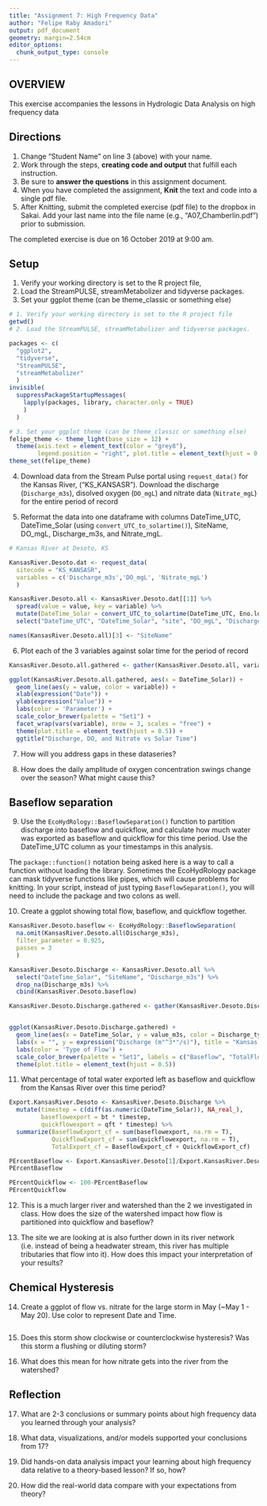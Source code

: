 ```yaml
---
title: "Assignment 7: High Frequency Data"
author: "Felipe Raby Amadori"
output: pdf_document
geometry: margin=2.54cm
editor_options: 
  chunk_output_type: console
---
```


## OVERVIEW

This exercise accompanies the lessons in Hydrologic Data Analysis on high frequency data

## Directions
1. Change "Student Name" on line 3 (above) with your name.
2. Work through the steps, **creating code and output** that fulfill each instruction.
3. Be sure to **answer the questions** in this assignment document.
4. When you have completed the assignment, **Knit** the text and code into a single pdf file.
5. After Knitting, submit the completed exercise (pdf file) to the dropbox in Sakai. Add your last name into the file name (e.g., "A07_Chamberlin.pdf") prior to submission.

The completed exercise is due on 16 October 2019 at 9:00 am.

## Setup

1. Verify your working directory is set to the R project file, 
2. Load the StreamPULSE, streamMetabolizer and tidyverse packages. 
3. Set your ggplot theme (can be theme_classic or something else)


```r

# 1. Verify your working directory is set to the R project file
getwd()
# 2. Load the StreamPULSE, streamMetabolizer and tidyverse packages. 

packages <- c(
  "ggplot2", 
  "tidyverse", 
  "StreamPULSE", 
  "streamMetabolizer"
  )
invisible(
  suppressPackageStartupMessages(
    lapply(packages, library, character.only = TRUE)
    )
  ) 

# 3. Set your ggplot theme (can be theme_classic or something else)
felipe_theme <- theme_light(base_size = 12) +
  theme(axis.text = element_text(color = "grey8"), 
        legend.position = "right", plot.title = element_text(hjust = 0.5)) 
theme_set(felipe_theme)
```


4. Download data from the Stream Pulse portal using `request_data()` for the Kansas River, ("KS_KANSASR"). Download the discharge (`Discharge_m3s`), disolved oxygen (`DO_mgL`) and nitrate data (`Nitrate_mgL`) for the entire period of record

5. Reformat the data into one dataframe with columns DateTime_UTC, DateTime_Solar (using `convert_UTC_to_solartime()`), SiteName, DO_mgL, Discharge_m3s, and Nitrate_mgL.
```r

# Kansas River at Desoto, KS

KansasRiver.Desoto.dat <- request_data(
  sitecode = "KS_KANSASR",
  variables = c('Discharge_m3s','DO_mgL', 'Nitrate_mgL')
  )

KansasRiver.Desoto.all <- KansasRiver.Desoto.dat[[1]] %>%
  spread(value = value, key = variable) %>%
  mutate(DateTime_Solar = convert_UTC_to_solartime(DateTime_UTC, Eno.lon)) %>%
  select("DateTime_UTC", "DateTime_Solar", "site", "DO_mgL", "Discharge_m3s", "Nitrate_mgL")

names(KansasRiver.Desoto.all)[3] <- "SiteName"

```

6. Plot each of the 3 variables against solar time for the period of record

```r

KansasRiver.Desoto.all.gathered <- gather(KansasRiver.Desoto.all, variable, value, "DO_mgL":"Nitrate_mgL")

ggplot(KansasRiver.Desoto.all.gathered, aes(x = DateTime_Solar)) +
  geom_line(aes(y = value, color = variable)) +
  xlab(expression("Date")) +
  ylab(expression("Value")) +
  labs(color = 'Parameter') +
  scale_color_brewer(palette = "Set1") +
  facet_wrap(vars(variable), nrow = 3, scales = "free") +
  theme(plot.title = element_text(hjust = 0.5)) +
  ggtitle("Discharge, DO, and Nitrate vs Solar Time")

```

7. How will you address gaps in these dataseries?

>

8. How does the daily amplitude of oxygen concentration swings change over the season? What might cause this?

>

## Baseflow separation
9. Use the `EcoHydRology::BaseflowSeparation()` function to partition discharge into baseflow and quickflow, and calculate how much water was exported as baseflow and quickflow for this time period. Use the DateTime_UTC column as your timestamps in this analysis.

The `package::function()` notation being asked here is a way to call a function without loading the library. Sometimes the EcoHydRology package can mask tidyverse functions like pipes, which will cause problems for knitting. In your script, instead of just typing `BaseflowSeparation()`, you will need to include the package and two colons as well.

10. Create a ggplot showing total flow, baseflow, and quickflow together. 


```r

KansasRiver.Desoto.baseflow <- EcoHydRology::BaseflowSeparation(
  na.omit(KansasRiver.Desoto.all$Discharge_m3s), 
  filter_parameter = 0.925, 
  passes = 3
  )

KansasRiver.Desoto.Discharge <- KansasRiver.Desoto.all %>%
  select("DateTime_Solar", "SiteName", "Discharge_m3s") %>%
  drop_na(Discharge_m3s) %>%
  cbind(KansasRiver.Desoto.baseflow)

KansasRiver.Desoto.Discharge.gathered <- gather(KansasRiver.Desoto.Discharge, Discharge_type, "value_m3s", "Discharge_m3s":"qft")


ggplot(KansasRiver.Desoto.Discharge.gathered) + 
  geom_line(aes(x = DateTime_Solar, y = value_m3s, color = Discharge_type)) +
  labs(x = "", y = expression("Discharge (m"^3*"/s)"), title = "Kansas River at Desoto Total Flow, Baseflow, and Quickflow Over Time") +
  labs(color = 'Type of Flow') +
  scale_color_brewer(palette = "Set1", labels = c("Baseflow", "TotalFlow", "Quickflow")) +
  theme(plot.title = element_text(hjust = 0.5)) 
```


11. What percentage of total water exported left as baseflow and quickflow from the Kansas River over this time period?

```r
Export.KansasRiver.Desoto <- KansasRiver.Desoto.Discharge %>%
  mutate(timestep = c(diff(as.numeric(DateTime_Solar)), NA_real_),
         baseflowexport = bt * timestep,
         quickflowexport = qft * timestep) %>%
  summarize(BaseflowExport_cf = sum(baseflowexport, na.rm = T),
            QuickflowExport_cf = sum(quickflowexport, na.rm = T),
            TotalExport_cf = BaseflowExport_cf + QuickflowExport_cf)

PErcentBaseflow <- Export.KansasRiver.Desoto[1]/Export.KansasRiver.Desoto[3]*100
PErcentBaseflow

PErcentQuickflow <- 100-PErcentBaseflow
PErcentQuickflow 

```


>

12. This is a much larger river and watershed than the 2 we investigated in class. How does the size of the watershed impact how flow is partitioned into quickflow and baseflow? 

>

13. The site we are looking at is also further down in its river network (i.e. instead of being a headwater stream, this river has multiple tributaries that flow into it). How does this impact your interpretation of your results?

>

## Chemical Hysteresis

14. Create a ggplot of flow vs. nitrate for the large storm in May (~May 1 - May 20). Use color to represent Date and Time.

```r

```

15. Does this storm show clockwise or counterclockwise hysteresis? Was this storm a flushing or diluting storm?

>

16. What does this mean for how nitrate gets into the river from the watershed?

>

## Reflection
17. What are 2-3 conclusions or summary points about high frequency data you learned through your analysis?

>

18. What data, visualizations, and/or models supported your conclusions from 17?

> 

19. Did hands-on data analysis impact your learning about high frequency data relative to a theory-based lesson? If so, how?

>

20.	How did the real-world data compare with your expectations from theory?

>
